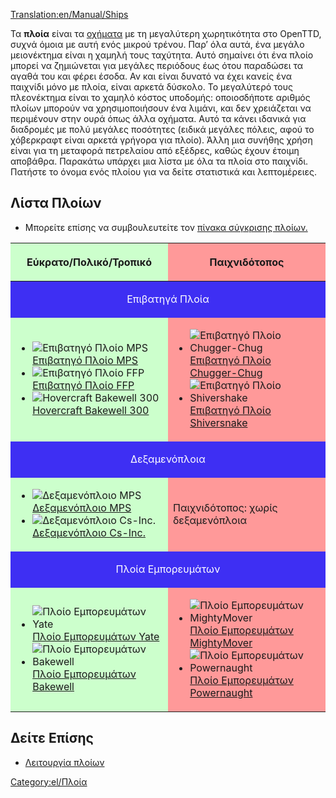 [[Translation:en/Manual/Ships]]
{{el/Manual/Πίνακας περιεχομένων}}

Τα '''πλοία''' είναι τα [[el/Manual/Οχήματα|οχήματα]] με τη μεγαλύτερη χωρητικότητα στο OpenTTD, συχνά όμοια με αυτή ενός μικρού τρένου. Παρ’ όλα αυτά, ένα μεγάλο μειονέκτημα είναι η χαμηλή τους ταχύτητα. Αυτό σημαίνει ότι ένα πλοίο μπορεί να ζημιώνεται για μεγάλες περιόδους έως ότου παραδώσει τα αγαθά του και φέρει έσοδα. Αν και είναι δυνατό να έχει κανείς ένα παιχνίδι μόνο με πλοία, είναι αρκετά δύσκολο. Το μεγαλύτερό τους πλεονέκτημα είναι το χαμηλό κόστος υποδομής: οποιοσδήποτε αριθμός πλοίων μπορούν να χρησιμοποιήσουν ένα λιμάνι, και δεν χρειάζεται να περιμένουν στην ουρά όπως άλλα οχήματα. Αυτό τα κάνει ιδανικά για διαδρομές με πολύ μεγάλες ποσότητες (ειδικά μεγάλες πόλεις, αφού το χόβερκραφτ είναι αρκετά γρήγορα για πλοίο). Άλλη μια συνήθης χρήση είναι για τη μεταφορά πετρελαίου από εξέδρες, καθώς έχουν έτοιμη αποβάθρα. Παρακάτω υπάρχει μια λίστα με όλα τα πλοία στο παιχνίδι. Πατήστε το όνομα ενός πλοίου για να δείτε στατιστικά και λεπτομέρειες.

==Λίστα Πλοίων==
* Μπορείτε επίσης να συμβουλευτείτε τον [[el/Σύγκριση Πλοίων|πίνακα σύγκρισης πλοίων.]]

{|border="1" cellspacing="2" cellpadding="3" rules="all" style="margin:1em 1em 1em 0; border:solid 1px #AAAAAA;"
!width="50%" style="background: #ccffcc" | Εύκρατο/Πολικό/Τροπικό
!width="50%" style="background: #ff9999" | Παιχνιδότοπος
|-
! colspan="2" style="background: #3e2ff3; color:white" align="center" | Επιβατηγά Πλοία
|-
| style="background: #ccffcc" |
*[[File:en/Manual/Base Set/Ships/Ferry.png|Επιβατηγό Πλοίο MPS]] [[el/Manual/Base Set/Ships/Επιβατηγό Πλοίο MPS|Επιβατηγό Πλοίο MPS]]
*[[File:en/Manual/Base Set/Ships/Ferry.png|Επιβατηγό Πλοίο FFP]] [[el/Manual/Base Set/Ships/Επιβατηγό Πλοίο FFP|Επιβατηγό Πλοίο FFP]]
*[[File:en/Manual/Base Set/Ships/Hovercraft.png|Hovercraft Bakewell 300]] [[el/Manual/Base Set/Ships/Hovercraft Bakewell 300|Hovercraft Bakewell 300]]
| style="background: #ff9999" |
*[[File:en/Manual/Base Set/Ships/Toylandpassengership.png|Επιβατηγό Πλοίο Chugger-Chug]] [[el/Manual/Base Set/Ships/Επιβατηγό Πλοίο Chugger-Chug|Επιβατηγό Πλοίο Chugger-Chug]]
*[[File:en/Manual/Base Set/Ships/Toylandpassengership.png|Επιβατηγό Πλοίο Shivershake]] [[el/Manual/Base Set/Ships/Επιβατηγό Πλοίο Shivershake|Επιβατηγό Πλοίο Shiversnake]]
|-
! colspan="2" style="background: #3e2ff3; color:white" align="center" |Δεξαμενόπλοια
|-
| style="background: #ccffcc" |
*[[File:en/Manual/Base Set/Ships/Oiltanker ship.png|Δεξαμενόπλοιο MPS]] [[el/Manual/Base Set/Ships/Δεξαμενόπλοιο MPS|Δεξαμενόπλοιο MPS]]
*[[File:en/Manual/Base Set/Ships/Oiltanker ship.png|Δεξαμενόπλοιο Cs-Inc.]] [[el/Manual/Base Set/Ships/Δεξαμενόπλοιο Cs-Inc.|Δεξαμενόπλοιο Cs-Inc.]]
| style="background: #ff9999" | Παιχνιδότοπος: χωρίς δεξαμενόπλοια
|-
! colspan="2" style="background: #3e2ff3; color:white" align="center" | Πλοία Εμπορευμάτων
|-
| style="background: #ccffcc" |
*[[File:en/Manual/Base Set/Ships/CargoShip.png|Πλοίο Εμπορευμάτων Yate]] [[el/Πλοίο Εμπορευμάτων Yate|Πλοίο Εμπορευμάτων Yate]]
*[[File:en/Manual/Base Set/Ships/CargoShip.png|Πλοίο Εμπορευμάτων Bakewell]] [[el/Πλοίο Εμπορευμάτων Bakewell|Πλοίο Εμπορευμάτων Bakewell]]
| style="background: #ff9999" |
*[[File:en/Manual/Base Set/Ships/Toylandcargoship.png|Πλοίο Εμπορευμάτων MightyMover]] [[el/Πλοίο Εμπορευμάτων MightyMover|Πλοίο Εμπορευμάτων MightyMover]]
*[[File:en/Manual/Base Set/Ships/Toylandcargoship.png|Πλοίο Εμπορευμάτων Powernaught]] [[el/Πλοίο Εμπορευμάτων Powernaught|Πλοίο Εμπορευμάτων Powernaught]]
|}

==Δείτε Επίσης==
*[[el/Κατασκευή καναλιών#leitourgia-ploion|Λειτουργία πλοίων]]


[[Category:el/Πλοία]]